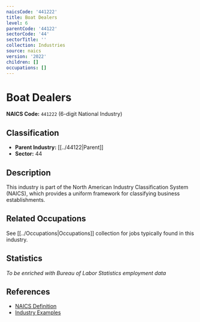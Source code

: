 ```yaml
---
naicsCode: '441222'
title: Boat Dealers
level: 6
parentCode: '44122'
sectorCode: '44'
sectorTitle: ''
collection: Industries
source: naics
version: '2022'
children: []
occupations: []
---
```

# Boat Dealers

**NAICS Code:** `441222` (6-digit National Industry)

## Classification

- **Parent Industry:** [[../44122|Parent]]
- **Sector:** 44

## Description

This industry is part of the North American Industry Classification System (NAICS), which provides a uniform framework for classifying business establishments.

## Related Occupations

See [[../Occupations|Occupations]] collection for jobs typically found in this industry.

## Statistics

*To be enriched with Bureau of Labor Statistics employment data*

## References

- [NAICS Definition](https://www.census.gov/naics/)
- [Industry Examples](https://www.census.gov/naics/2022NAICS/)

